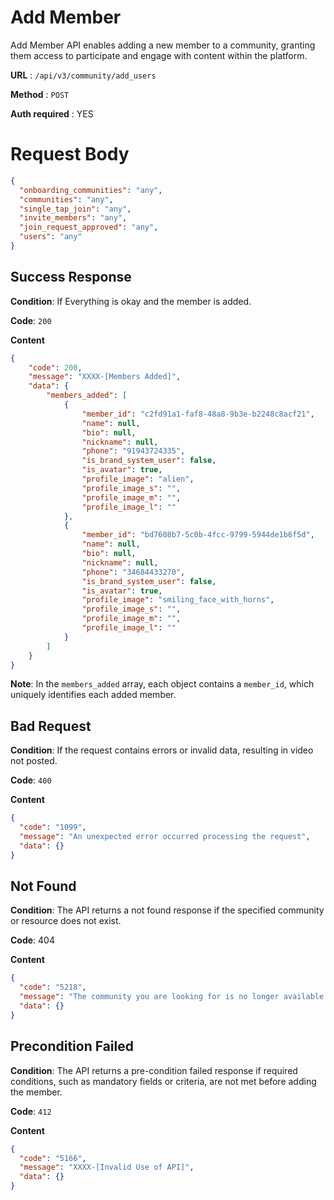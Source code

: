 # Add Member

Add Member API enables adding a new member to a community, granting them access to participate and engage with content within the platform.

**URL**  :  `/api/v3/community/add_users`

**Method**  :  `POST`

**Auth required**  : YES


# Request Body

```json
{
  "onboarding_communities": "any",
  "communities": "any",
  "single_tap_join": "any",
  "invite_members": "any",
  "join_request_approved": "any",
  "users": "any"
}
```
## Success Response

**Condition**: If Everything is okay and the member is added. 

**Code**: `200`

**Content**
```json
{
    "code": 200,
    "message": "XXXX-[Members Added]",
    "data": {
        "members_added": [
            {
                "member_id": "c2fd91a1-faf8-48a8-9b3e-b2248c8acf21",
                "name": null,
                "bio": null,
                "nickname": null,
                "phone": "91943724335",
                "is_brand_system_user": false,
                "is_avatar": true,
                "profile_image": "alien",
                "profile_image_s": "",
                "profile_image_m": "",
                "profile_image_l": ""
            },
            {
                "member_id": "bd7608b7-5c0b-4fcc-9799-5944de1b6f5d",
                "name": null,
                "bio": null,
                "nickname": null,
                "phone": "34684433270",
                "is_brand_system_user": false,
                "is_avatar": true,
                "profile_image": "smiling_face_with_horns",
                "profile_image_s": "",
                "profile_image_m": "",
                "profile_image_l": ""
            }
        ]
    }
}
```

**Note**: In the `members_added` array, each object contains a `member_id`, which uniquely identifies each added member.

## Bad Request

**Condition**: If the request contains errors or invalid data, resulting in video not posted.

**Code**: `400`

**Content**
```json
{
  "code": "1099",
  "message": "An unexpected error occurred processing the request",
  "data": {}
}
```

## Not Found

**Condition**: The API returns a not found response if the specified community or resource does not exist.

**Code**: 404

**Content**
```json
{
  "code": "5218",
  "message": "The community you are looking for is no longer available.",
  "data": {}
}
```

##   Precondition Failed

**Condition**: The API returns a pre-condition failed response if required conditions, such as mandatory fields or criteria, are not met before adding the member.

**Code**: `412`

**Content**
```json
{
  "code": "5166",
  "message": "XXXX-[Invalid Use of API]",
  "data": {}
}
```
